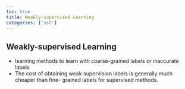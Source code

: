 ```yaml
---
toc: true
title: Weakly-supervised Learning
categories: ['ssl']
---
```


## Weakly-supervised Learning
- learning methods to learn with coarse-grained labels or inaccurate labels 
- The cost of obtaining weak supervision labels is generally much cheaper than fine- grained labels for supervised methods.



